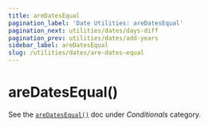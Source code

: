 ```yaml
---
title: areDatesEqual
pagination_label: 'Date Utilities: areDatesEqual'
pagination_next: utilities/dates/days-diff
pagination_prev: utilities/dates/add-years
sidebar_label: areDatesEqual
slug: /utilities/dates/are-dates-equal
---
```



<PackageCaption packageName='@spa-tools/utilities' />

# areDatesEqual()

See the [`areDatesEqual()`](../conditionals/are-dates-equal) doc under _Conditionals_ category.
